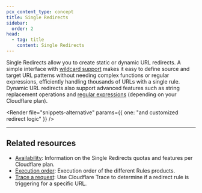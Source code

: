 ```yaml
---
pcx_content_type: concept
title: Single Redirects
sidebar:
  order: 2
head:
  - tag: title
    content: Single Redirects
---
```



Single Redirects allow you to create static or dynamic URL <GlossaryTooltip term="redirect">redirects</GlossaryTooltip>. A simple interface with [wildcard support](/ruleset-engine/rules-language/operators/#wildcard-matching) makes it easy to define source and target URL patterns without needing complex functions or regular expressions, efficiently handling thousands of URLs with a single rule. Dynamic URL redirects also support advanced features such as string replacement operations and [regular expressions](/ruleset-engine/rules-language/values/#string-values-and-regular-expressions) (depending on your Cloudflare plan).

<Render
	file="snippets-alternative"
	params={{ one: "and customized redirect logic" }}
/>

---

## Related resources

- [Availability](/rules/url-forwarding/#availability): Information on the Single Redirects quotas and features per Cloudflare plan.
- [Execution order](/rules/url-forwarding/#execution-order): Execution order of the different Rules products.
- [Trace a request](/fundamentals/basic-tasks/trace-request/): Use Cloudflare Trace to determine if a redirect rule is triggering for a specific URL.
